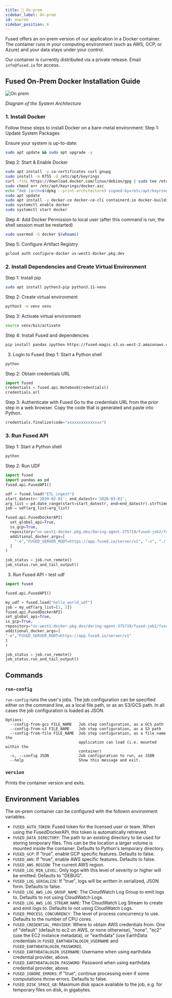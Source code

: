 ```yaml
---
title: 🐳 On-prem
sidebar_label: On-prem
id: onprem
sidebar_position: 6
---
```


Fused offers an on-prem version of our application in a Docker container. The container runs in your computing environment (such as AWS, GCP, or Azure) and your data stays under your control.

Our container is currently distributed via a private release. Email `info@fused.io` for access.

## Fused On-Prem Docker Installation Guide

![On prem](/img/advanced/advanced_concept_diagram.png)

_Diagram of the System Architecture_

### 1. Install Docker

Follow these steps to install Docker on a bare-metal environment:
Step 1: Update System Packages

Ensure your system is up-to-date:
```bash
sudo apt update && sudo apt upgrade -y
```

Step 2: Start & Enable Docker
```bash
sudo apt install -y ca-certificates curl gnupg
sudo install -m 0755 -d /etc/apt/keyrings
curl -fsSL https://download.docker.com/linux/debian/gpg | sudo tee /etc/apt/keyrings/docker.asc > /dev/null
sudo chmod a+r /etc/apt/keyrings/docker.asc
echo "deb [arch=$(dpkg --print-architecture) signed-by=/etc/apt/keyrings/docker.asc] https://download.docker.com/linux/debian $(lsb_release -cs) stable" | sudo tee /etc/apt/sources.list.d/docker.list > /dev/null
sudo apt update
sudo apt install -y docker-ce docker-ce-cli containerd.io docker-buildx-plugin docker-compose-plugin
sudo systemctl enable docker
sudo systemctl start docker
```

Step 4: Add Docker Permission to local user (after this command is run, the shell session must be restarted)
```bash
sudo usermod -G docker $(whoami)
```

Step 5: Configure Artifact Registry
```bash
gcloud auth configure-docker us-west1-docker.pkg.dev
```


### 2. Install Dependencies and Create Virtual Environment

Step 1: Install pip
```bash
sudo apt install python3-pip python3.11-venv
```

Step 2: Create virtual environment
```bash
python3 -m venv venv
```
Step 3: Activate virtual environment
```bash
source venv/bin/activate
```
Step 4: Install Fused and dependencies
```bash
pip install pandas ipython https://fused-magic.s3.us-west-2.amazonaws.com/fused-1.14.1.dev2%2B2c8d59a-py3-none-any.whl
```
3. Login to Fused
Step 1: Start a Python shell
```bash
python
```
Step 2: Obtain credentials URL

```python showLineNumbers
import fused
credentials = fused.api.NotebookCredentials()
credentials.url
```

Step 3: Authenticate with Fused
Go to the credentials URL from the prior step in a web browser. Copy the code that is generated and paste into Python.
```python showLineNumbers
credentials.finalize(code="xxxxxxxxxxxxxxx")
```

### 3. Run Fused API

Step 1: Start a Python shell
```bash
python
```

Step 2: Run UDF

```python showLineNumbers
import fused
import pandas as pd
fused.api.FusedAPI()

udf = fused.load("ETL_ingest")
start_datestr='2020-02-01'; end_datestr='2020-03-01';
arg_list = pd.date_range(start=start_datestr, end=end_datestr).strftime('%Y-%m-%d').tolist()
job = udf(arg_list=arg_list)

fused.api.FusedDockerAPI(
  set_global_api=True,
  is_gcp=True,
  repository="us-west1-docker.pkg.dev/daring-agent-375719/fused-job2/fused-job2",
  additional_docker_args=[
    "-e","FUSED_SERVER_ROOT=https://app.fused.io/server/v1", "-v", "./.fused:/root/.fused"
  ]
)

job_status = job.run_remote()
job_status.run_and_tail_output()
```

3. Run Fused API – test udf

```python showLineNumbers
import fused

fused.api.FusedAPI()

my_udf = fused.load("hello_world_udf")
job = my_udf(arg_list=[1, 2])
fused.api.FusedDockerAPI(
set_global_api=True,
is_gcp=True,
repository="us-west1-docker.pkg.dev/daring-agent-375719/fused-job2/fused-job2",
additional_docker_args=[
"-e","FUSED_SERVER_ROOT=https://app.fused.io/server/v1"
]
)

job_status = job.run_remote()
job_status.run_and_tail_output()
```

## Commands

### `run-config`

`run-config` runs the user's jobs. The job configuration can be specified either on the command line, as a local file path, or as an S3/GCS path. In all cases the job configuration is loaded as JSON.

```
Options:
  --config-from-gcs FILE_NAME   Job step configuration, as a GCS path
  --config-from-s3 FILE_NAME    Job step configuration, as a S3 path
  --config-from-file FILE_NAME  Job step configuration, as a file name the
                                application can load (i.e. mounted within the
                                container)
  -c, --config JSON             Job configuration to run, as JSON
  --help                        Show this message and exit.
```

### `version`

Prints the container version and exits.

## Environment Variables

The on-prem container can be configured with the followin environment variables.

- `FUSED_AUTH_TOKEN`: Fused token for the licensed user or team. When using the FusedDockerAPI, this token is automatically retrieved.
- `FUSED_DATA_DIRECTORY`: The path to an existing directory to be used for storing temporary files. This can be the location a larger volume is mounted inside the container. Defaults to Python's temporary directory.
- `FUSED_GCP`: If "true", enable GCP specific features. Defaults to false.
- `FUSED_AWS`: If "true", enable AWS specific features. Defaults to false.
- `FUSED_AWS_REGION`: The current AWS region.
- `FUSED_LOG_MIN_LEVEL`: Only logs with this level of severity or higher will be emitted. Defaults to "DEBUG".
- `FUSED_LOG_SERIALIZE`: If "true", logs will be written in serialized, JSON form. Defaults to false.
- `FUSED_LOG_AWS_LOG_GROUP_NAME`: The CloudWatch Log Group to emit logs to. Defaults to not using CloudWatch Logs.
- `FUSED_LOG_AWS_LOG_STREAM_NAME`: The CloudWatch Log Stream to create and emit logs to. Defaults to not using CloudWatch Logs.
- `FUSED_PROCESS_CONCURRENCY`: The level of process concurrency to use. Defaults to the number of CPU cores.
- `FUSED_CREDENTIAL_PROVIDER`: Where to obtain AWS credentials from. One of "default" (default to ec2 on AWS, or none otherwise), "none", "ec2" (use the EC2 instance metadata), or "earthdata" (use EarthData credentials in `FUSED_EARTHDATALOGIN_USERNAME` and `FUSED_EARTHDATALOGIN_PASSWORD`).
- `FUSED_EARTHDATALOGIN_USERNAME`: Username when using earthdata credential provider, above.
- `FUSED_EARTHDATALOGIN_PASSWORD`: Password when using earthdata credential provider, above.
- `FUSED_IGNORE_ERRORS`: If "true", continue processing even if some computations throw errors. Defaults to false.
- `FUSED_DISK_SPACE_GB`: Maximum disk space available to the job, e.g. for temporary files on disk, in gigabytes.
